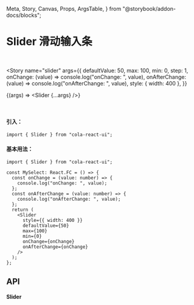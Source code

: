   Meta,
  Story,
  Canvas,
  Props,
  ArgsTable,
} from "@storybook/addon-docs/blocks";

<Meta title="Slider 滑动输入条" component={Slider} />

# Slider 滑动输入条

<br />

<Story
  name="slider"
  args={{
    defaultValue: 50,
    max: 100,
    min: 0,
    step: 1,
    onChange: (value) => console.log("onChange: ", value),
    onAfterChange: (value) => console.log("onAfterChange: ", value),
    style: { width: 400 },
  }}
>
  {(args) => <Slider {...args} />}
</Story>

<br />

#### 引入：

```tsx
import { Slider } from "cola-react-ui";
```

#### 基本用法：

```tsx
import { Slider } from "cola-react-ui";

const MySelect: React.FC = () => {
  const onChange = (value: number) => {
    console.log("onChange: ", value);
  };
  const onAfterChange = (value: number) => {
    console.log("onAfterChange: ", value);
  };
  return (
    <Slider
      style={{ width: 400 }}
      defaultValue={50}
      max={100}
      min={0}
      onChange={onChange}
      onAfterChange={onChange}
    />
  );
};
```

## API

#### Slider

<Props of={Slider} />
